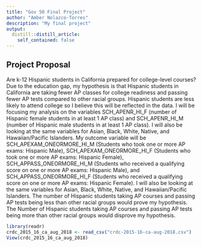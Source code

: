 ```yaml
---
title: "Gov 50 Final Project"
author: "Amber Nolazco-Torres"
description: "My final project"
output:
  distill::distill_article:
    self_contained: false
---
```




## Project Proposal

Are k-12 Hispanic students in California prepared for college-level courses?  Due to the education gap, my hypothesis is that Hispanic students in California are taking fewer AP classes for college readiness and passing fewer AP tests compared to other racial groups. Hispanic students are less likely to attend college so I believe this will be reflected in the data. I will be focusing my analysis on the variables SCH_APENR_HI_F (number of Hispanic female students in at least 1 AP class) and SCH_APENR_HI_M (number of Hispanic male students in at least 1 AP class).  I will also be looking at the same variables for Asian, Black, White, Native, and Hawaiian/Pacific Islanders. My outcome variable will be SCH_APEXAM_ONEORMORE_HI_M (Students who took one or more AP exams: Hispanic Male), SCH_APEXAM_ONEORMORE_HI_F (Students who took one or more AP exams: Hispanic Female), SCH_APPASS_ONEORMORE_HI_M (Students who received a qualifying score on one or more AP exams: Hispanic Male), and SCH_APPASS_ONEORMORE_HI_F (Students who received a qualifying score on one or more AP exams: Hispanic Female). I will also be looking at the same variables for Asian, Black, White, Native, and Hawaiian/Pacific Islanders. The number of Hispanic students taking AP courses and passing AP tests being less than other racial groups would prove my hypothesis. The Number of Hispanic students taking AP courses and passing AP tests being more than other racial groups would disprove my hypothesis. 



```r
library(readr)
crdc_2015_16_ca_aug_2018 <- read_csv("crdc-2015-16-ca-aug-2018.csv")
View(crdc_2015_16_ca_aug_2018)
```
